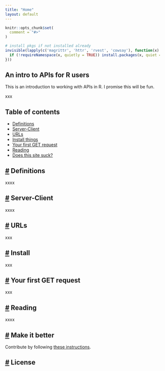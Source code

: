 ```yaml
---
title: "Home"
layout: default
---
```


```r
knitr::opts_chunk$set(
  comment = "#>"
)
```

```r
# install pkgs if not installed already
invisible(lapply(c('magrittr', 'httr', 'rvest', 'cowsay'), function(x) {
  if (!requireNamespace(x, quietly = TRUE)) install.packages(x, quiet = TRUE)
}))
```

## An intro to APIs for R users

This is an introduction to working with APIs in R. I promise this will be fun. 

xxx

## Table of contents

* [Definitions](#definitions)
* [Server-Client](#serverclient)
* [URLs](#urls)
* [Install things](#install)
* [Your first GET request](#get)
* [Reading](#reading)
* [Does this site suck?](#makeitbetter)

## <a href="#definitions" name="definitions">#</a> Definitions

xxxx


## <a href="#serverclient" name="serverclient">#</a> Server-Client

xxxx

## <a href="#urls" name="urls">#</a> URLs

xxx

## <a href="#install" name="install">#</a> Install

xxx

## <a href="#get" name="get">#</a> Your first GET request

xxx

## <a href="#reading" name="reading">#</a> Reading

xxxx

## <a href="#makeitbetter" name="makeitbetter">#</a> Make it better

Contribute by following [these instructions](/Contribute).

## <a href="#license" name="license">#</a> License
